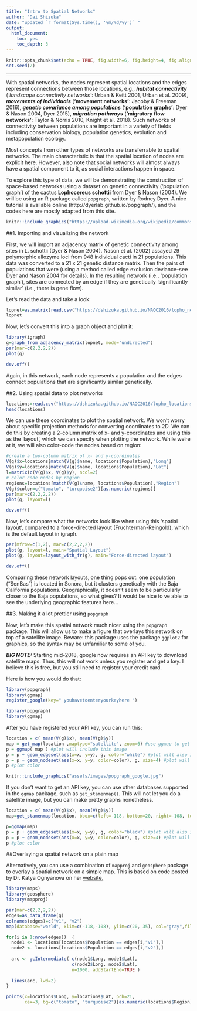 ```yaml
---
title: "Intro to Spatial Networks"
author: "Dai Shizuka"
date: "updated `r format(Sys.time(), '%m/%d/%y')` "
output: 
  html_document:
    toc: yes
    toc_depth: 3
---
```


```r
knitr::opts_chunk$set(echo = TRUE, fig.width=6, fig.height=4, fig.align='center',warning=F, message = F)
set.seed(2)
```

---


With spatial networks, the nodes represent spatial locations and the edges represent connections between those locations, e.g., ***habitat connectivity*** (*‘landscape connectivity networks’*: Urban & Keitt 2001, Urban et al. 2009), ***movements of individuals*** (**‘movement networks’**: Jacoby & Freeman 2016), ***genetic covariance among populations*** (**‘population graphs’**: Dyer & Nason 2004, Dyer 2015), ***migration pathways*** (**‘migratory flow networks’**: Taylor & Norris 2010, Knight et al. 2018). Such networks of connectivity between populations are important in a variety of fields including conservation biology, population genetics, evolution and metapopulation ecology.

Most concepts from other types of networks are transferrable to spatial networks. The main characteristic is that the spatial location of nodes are explicit here. However, also note that social networks will almost always have a spatial component to it, as social interactions happen in space. 

To explore this type of data, we will be demonstrating the construction of space-based networks using a dataset on genetic connectivity (‘population graph’) of the cactus **Lophocereus schottii** from Dyer & Nason (2004). We will be using an R package called `popgraph`, written by Rodney Dyer. A nice tutorial is available online (http://dyerlab.github.io/popgraph/), and the codes here are mostly adapted from this site.

```r
knitr::include_graphics("https://upload.wikimedia.org/wikipedia/commons/thumb/7/76/P%C3%A1jara_La_Lajita_-_Oasis_Park_-_Pachycereus_schottii_01_ies.jpg/640px-P%C3%A1jara_La_Lajita_-_Oasis_Park_-_Pachycereus_schottii_01_ies.jpg")
```


##1. Importing and visualizing the network

First, we will import an adjacency matrix of genetic connectivity among sites in L. schottii (Dyer & Nason 2004). Nason et al. (2002) assayed 29 polymorphic allozyme loci from 948 individual cacti in 21 populations. This data was converted to a 21 x 21 genetic distance matrix. Then the pairs of populations that were (using a method called edge exclusion deviance--see Dyer and Nason 2004 for details). In the resulting network (i.e., ‘population graph’), sites are connected by an edge if they are genetically ‘significantly similar’ (i.e., there is gene flow).

Let’s read the data and take a look:

```r
lopnet=as.matrix(read.csv("https://dshizuka.github.io/NAOC2016/lopho_network.csv", header=T, row.names=1)) #From Dyer et al. 2004
lopnet
```

Now, let’s convert this into a graph object and plot it:
```r
library(igraph)
g=graph_from_adjacency_matrix(lopnet, mode="undirected") 
par(mar=c(2,2,2,2))
plot(g)
```
```r
dev.off()
```

Again, in this network, each node represents a population and the edges connect populations that are significantly similar genetically.

##2. Using spatial data to plot networks

```r
locations=read.csv("https://dshizuka.github.io/NAOC2016/lopho_locations.csv") 
head(locations)
```

We can use these coordinates to plot the spatial network. We won’t worry about specific projection methods for converting coordinates to 2D. We can do this by creating a 2-column matrix of x- and y-coordinates and using this as the ‘layout’, which we can specify when plotting the network. While we’re at it, we will also color-code the nodes based on region:

```r
#create a two-column matrix of x- and y-coordinates
V(g)$x=locations[match(V(g)$name, locations$Population),"Long"] 
V(g)$y=locations[match(V(g)$name, locations$Population),"Lat"] 
l=matrix(c(V(g)$x, V(g)$y), ncol=2)
# color code nodes by region
regions=locations[match(V(g)$name, locations$Population),"Region"] 
V(g)$color=c("tomato", "turquoise2")[as.numeric(regions)]
par(mar=c(2,2,2,2))
plot(g, layout=l)
```

```r
dev.off()
```


Now, let’s compare what the networks look like when using this ‘spatial layout’, compared to a force-directed layout (Fruchterman-Reingold), which is the default layout in igraph.

```r
par(mfrow=c(1,2), mar=c(2,2,2,2))
plot(g, layout=l, main="Spatial Layout")
plot(g, layout=layout_with_fr(g), main="Force-directed layout")
```

```r
dev.off()
```


Comparing these network layouts, one thing pops out: one population (“SenBas”) is located in Sonora, but it clusters genetically with the Baja California populations. Geographically, it doesn’t seem to be particularly closer to the Baja populations, so what gives? It would be nice to ve able to see the underlying geographic features here...

##3. Making it a lot prettier using `popgraph`

Now, let’s make this spatial network much nicer using the `popgraph` package. This will allow us to make a figure that overlays this network on top of a satellite image. 
Beware: this package uses the package `ggplot2` for graphics, so the syntax may be unfamiliar to some of you.

***BIG NOTE:*** Starting mid-2018, google now requires an API key to download satellite maps. Thus, this will not work unless you register and get a key. I believe this is free, but you still need to register your credit card. 

Here is how you would do that:
```r
library(popgraph)
library(ggmap)
register_google(key=" youhavetoenteryourkeyhere ")
```

```r
library(popgraph)
library(ggmap)
```
After you have registered your API key, you can run this:

```r
location = c( mean(V(g)$x), mean(V(g)$y))
map = get_map(location ,maptype="satellite", zoom=6) #use ggmap to get a satellite image of the study area.
p = ggmap( map ) #plot will include this image
p = p + geom_edgeset(aes(x=x, y=y), g, color="white") #plot will also include the network edges, in white
p = p + geom_nodeset(aes(x=x, y=y, color=color), g, size=4) #plot will also include the network nodes, color-coded by region
p #plot color
```

```r
knitr::include_graphics("assets/images/popgraph_google.jpg")
```

If you don't want to get an API key, you can use other databases supported in the `ggmap` package, such as `get_stamenmap()`. This will not let you do a satellite image, but you can make pretty graphs nonetheless.

```r
location = c( mean(V(g)$x), mean(V(g)$y))
map=get_stamenmap(location, bbox=c(left=-118, bottom=20, right=-108, top=35), zoom=6, source="stamen", maptype="watercolor")

p=ggmap(map)
p = p + geom_edgeset(aes(x=x, y=y), g, color="black") #plot will also include the network edges, in white
p = p + geom_nodeset(aes(x=x, y=y, color=color), g, size=4) #plot will also include the network nodes, color-coded by region
p #plot color
```


##Overlaying a spatial network on a plain map

Alternatively, you can use a combination of `mapproj` and `geosphere` package to overlay a spatial network on a simple map. This is based on code posted by Dr. Katya Ognyanova on her [website.](http://kateto.net/network-visualization)

```r
library(maps)
library(geosphere)
library(mapproj)

par(mar=c(2,2,2,2))
edges=as_data_frame(g)
colnames(edges)=c("v1", "v2")
map(database="world", xlim=c(-118,-108), ylim=c(20, 35), col="gray",fill=T)

for(i in 1:nrow(edges))  {
  node1 <- locations[locations$Population == edges[i,"v1"],]
  node2 <- locations[locations$Population == edges[i,"v2"],]
  
  arc <- gcIntermediate( c(node1$Long, node1$Lat), 
                         c(node2$Long, node2$Lat), 
                         n=1000, addStartEnd=TRUE )
  
  lines(arc, lwd=2)
}

points(x=locations$Long, y=locations$Lat, pch=21, 
       cex=3, bg=c("tomato", "turquoise2")[as.numeric(locations$Region)])
```